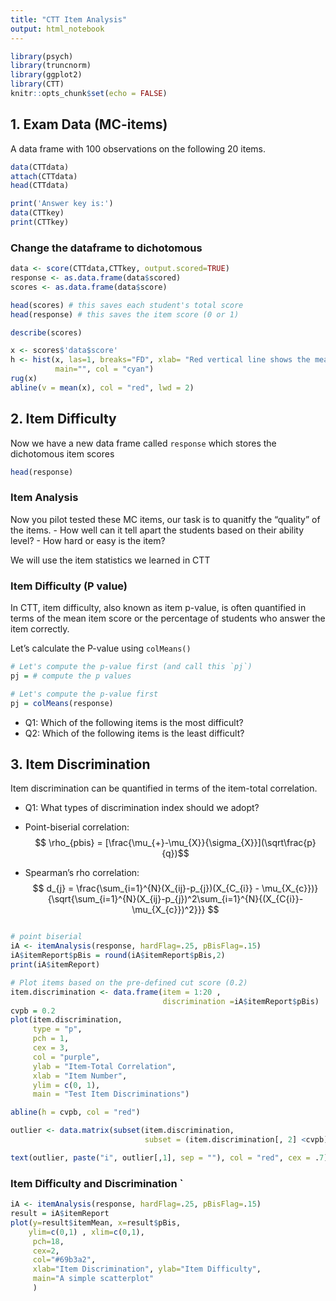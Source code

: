 ```yaml
---
title: "CTT Item Analysis"
output: html_notebook
---
```


```r
library(psych)
library(truncnorm)
library(ggplot2)
library(CTT)
knitr::opts_chunk$set(echo = FALSE)

```

## 1. Exam Data (MC-items)
A data frame with 100 observations on the following 20 items. 

```r

data(CTTdata)
attach(CTTdata) 
head(CTTdata)

print('Answer key is:')
data(CTTkey)
print(CTTkey) 
```

### Change the dataframe to dichotomous 

```r

data <- score(CTTdata,CTTkey, output.scored=TRUE)
response <- as.data.frame(data$scored)
scores <- as.data.frame(data$score)

head(scores) # this saves each student's total score 
head(response) # this saves the item score (0 or 1)
```

```r
describe(scores)

x <- scores$'data$score'
h <- hist(x, las=1, breaks="FD", xlab= "Red vertical line shows the mean.", 
          main="", col = "cyan")
rug(x)
abline(v = mean(x), col = "red", lwd = 2)

```

## 2. Item Difficulty 

Now we have a new data frame called `response` which stores the dichotomous item scores
```r
head(response)
```

### Item Analysis 
Now you pilot tested these MC items, our task is to quanitfy the "quality" of the items.
- How well can it tell apart the students based on their ability level?
- How hard or easy is the item? 

We will use the item statistics we learned in CTT 

### Item Difficulty (P value)

In CTT, item difficulty, also known as item p-value, is often quantified in terms of the mean item score or the percentage of students who answer the item correctly. 

Let's calculate the P-value using `colMeans()`

```r
# Let's compute the p-value first (and call this `pj`)
pj = # compute the p values 

```

```r
# Let's compute the p-value first 
pj = colMeans(response) 
```

- Q1: Which of the following items is the most difficult?
- Q2: Which of the following items is the least difficult? 

## 3. Item Discrimination 
Item discrimination can be quantified in terms of the item-total correlation. 

- Q1: What types of discrimination index should we adopt? 

- Point-biserial correlation:
$$ \rho_{pbis} = [\frac{\mu_{+}-\mu_{X}}{\sigma_{X}}](\sqrt\frac{p}{q})$$ 
- Spearman’s rho correlation:
$$ d_{j} = \frac{\sum_{i=1}^{N}(X_{ij}-p_{j})(X_{C_{i}} - \mu_{X_{c}})}{\sqrt{\sum_{i=1}^{N}(X_{ij}-p_{j})^2\sum_{i=1}^{N}{(X_{C{i}}-\mu_{X_{c}})^2}}} $$ 
```r


```

```r
# point biserial 
iA <- itemAnalysis(response, hardFlag=.25, pBisFlag=.15)
iA$itemReport$pBis = round(iA$itemReport$pBis,2)
print(iA$itemReport)

# Plot items based on the pre-defined cut score (0.2)
item.discrimination <- data.frame(item = 1:20 ,
                                  discrimination =iA$itemReport$pBis)
cvpb = 0.2
plot(item.discrimination,
     type = "p",
     pch = 1,
     cex = 3,
     col = "purple",
     ylab = "Item-Total Correlation",
     xlab = "Item Number",
     ylim = c(0, 1),
     main = "Test Item Discriminations")

abline(h = cvpb, col = "red")

outlier <- data.matrix(subset(item.discrimination,
                              subset = (item.discrimination[, 2] <cvpb)))

text(outlier, paste("i", outlier[,1], sep = ""), col = "red", cex = .7)
```

### Item Difficulty and Discrimination `

```r
iA <- itemAnalysis(response, hardFlag=.25, pBisFlag=.15)
result = iA$itemReport 
plot(y=result$itemMean, x=result$pBis, 
    ylim=c(0,1) , xlim=c(0,1), 
     pch=18, 
     cex=2, 
     col="#69b3a2",
     xlab="Item Discrimination", ylab="Item Difficulty",
     main="A simple scatterplot"
     )

```